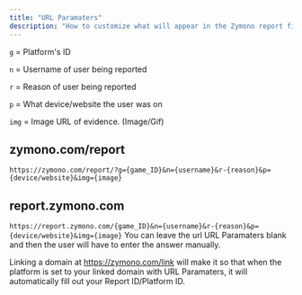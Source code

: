 ```yaml
---
title: "URL Paramaters"
description: "How to customize what will appear in the Zymono report field with URL paramaters"
---
```


`g` = Platform's ID

`n` = Username of user being reported

`r` = Reason of user being reported

`p` = What device/website the user was on

`img` = Image URL of evidence. (Image/Gif)

## zymono.com/report

`
https://zymono.com/report/?g={game_ID}&n={username}&r-{reason}&p={device/website}&img={image}
`

## report.zymono.com

`
https://report.zymono.com/{game_ID}&n={username}&r-{reason}&p={device/website}&img={image}
`
You can leave the url URL Paramaters blank and then the user will have to enter the answer manually.

Linking a domain at https://zymono.com/link will make it so that when the platform is set to your linked domain with URL Paramaters, it will automatically fill out your Report ID/Platform ID.
